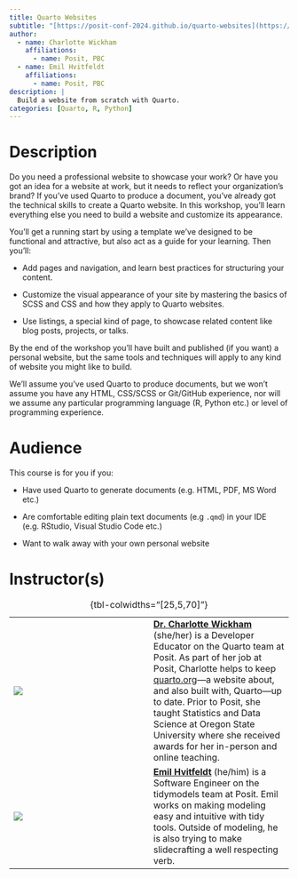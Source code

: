 ```yaml
---
title: Quarto Websites
subtitle: "[https://posit-conf-2024.github.io/quarto-websites](https://posit-conf-2024.github.io/quarto-websites/)"
author:
  - name: Charlotte Wickham
    affiliations:
      - name: Posit, PBC
  - name: Emil Hvitfeldt
    affiliations:
      - name: Posit, PBC
description: |
  Build a website from scratch with Quarto.
categories: [Quarto, R, Python]
---
```


# Description

Do you need a professional website to showcase your work?
Or have you got an idea for a website at work, but it needs to reflect your organization's brand?
If you've used Quarto to produce a document, you've already got the technical skills to create a Quarto website.
In this workshop, you'll learn everything else you need to build a website and customize its appearance.

You'll get a running start by using a template we've designed to be functional and attractive, but also act as a guide for your learning.
Then you'll:

-   Add pages and navigation, and learn best practices for structuring your content.

-   Customize the visual appearance of your site by mastering the basics of SCSS and CSS and how they apply to Quarto websites.

-   Use listings, a special kind of page, to showcase related content like blog posts, projects, or talks.

By the end of the workshop you'll have built and published (if you want) a personal website, but the same tools and techniques will apply to any kind of website you might like to build.

We'll assume you've used Quarto to produce documents, but we won't assume you have any HTML, CSS/SCSS or Git/GitHub experience, nor will we assume any particular programming language (R, Python etc.) or level of programming experience.

# Audience

This course is for you if you:

-   Have used Quarto to generate documents (e.g. HTML, PDF, MS Word etc.)

-   Are comfortable editing plain text documents (e.g `.qmd`) in your IDE (e.g. RStudio, Visual Studio Code etc.)

-   Want to walk away with your own personal website

# Instructor(s)

|                                   |     |                                                                                                                                                                                                                                                                                                                                                                                                                      |
|------------------|------------------|------------------------------------|
| ![](images/charlotte-wickham.jpg) |     | [**Dr. Charlotte Wickham**](http://cwick.co.nz) (she/her) is a Developer Educator on the Quarto team at Posit. As part of her job at Posit, Charlotte helps to keep [quarto.org](https://quarto.org)---a website about, and also built with, Quarto---up to date. Prior to Posit, she taught Statistics and Data Science at Oregon State University where she received awards for her in-person and online teaching. |
| ![](images/emil-hvitfeldt.png)    |     | [**Emil Hvitfeldt**](https://emilhvitfeldt.com/) (he/him) is a Software Engineer on the tidymodels team at Posit. Emil works on making modeling easy and intuitive with tidy tools. Outside of modeling, he is also trying to make slidecrafting a well respecting verb.                                                                                                                                             |

: {tbl-colwidths="\[25,5,70\]"}
